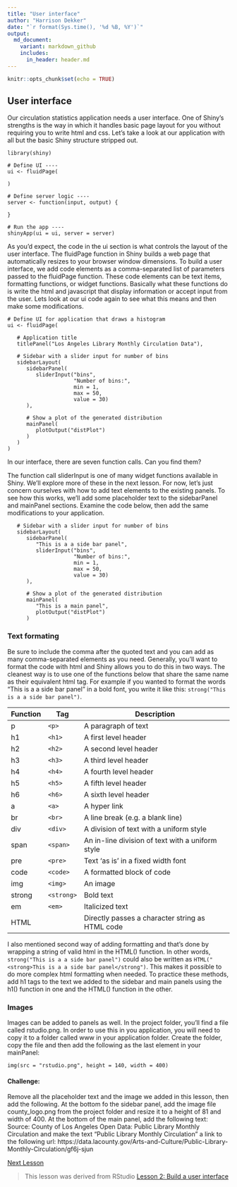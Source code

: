 ```yaml
---
title: "User interface"
author: "Harrison Dekker"
date: "`r format(Sys.time(), '%d %B, %Y')`"
output:
  md_document:
    variant: markdown_github
    includes:
      in_header: header.md
---
```

```r
knitr::opts_chunk$set(echo = TRUE)
```

## User interface

Our circulation statistics application needs a user interface. One of Shiny's strengths is the way in which it handles basic page layout for you without requiring you to write html and css. Let's take a look at our application with all but the basic Shiny structure stripped out.


```
library(shiny)

# Define UI ----
ui <- fluidPage(
  
)

# Define server logic ----
server <- function(input, output) {
  
}

# Run the app ----
shinyApp(ui = ui, server = server)

```

As you'd expect, the code in the ui section is what controls the layout of the user interface. The fluidPage function in Shiny builds a web page that automatically resizes to your browser window dimensions. To build a user interface, we add code elements as a comma-separated list of parameters passed to the fluidPage function. These code elements can be text items, formatting functions, or widget functions. Basically what these functions do is write the html and javascript that display information or accept input from the user. Lets look at our ui code again to see what this means and then make some modifications.

```
# Define UI for application that draws a histogram
ui <- fluidPage(
   
   # Application title
   titlePanel("Los Angeles Library Monthly Circulation Data"),
   
   # Sidebar with a slider input for number of bins 
   sidebarLayout(
      sidebarPanel(
         sliderInput("bins",
                     "Number of bins:",
                     min = 1,
                     max = 50,
                     value = 30)
      ),
      
      # Show a plot of the generated distribution
      mainPanel(
         plotOutput("distPlot")
      )
   )
)

```

In our interface, there are seven function calls. Can you find them?

The function call sliderInput is one of many widget functions available in Shiny. We'll explore more of these in the next lesson. For now, let's just concern ourselves with how to add text elements to the existing panels. To see how this works, we'll add some placeholder text to the sidebarPanel and mainPanel sections. Examine the code below, then add the same modifications to your application.

```
   # Sidebar with a slider input for number of bins 
   sidebarLayout(
      sidebarPanel(
         "This is a a side bar panel",
         sliderInput("bins",
                     "Number of bins:",
                     min = 1,
                     max = 50,
                     value = 30)
      ),
      
      # Show a plot of the generated distribution
      mainPanel(
         "This is a main panel",
         plotOutput("distPlot")
      )

```

### Text formating
Be sure to include the comma after the quoted text and you can add as many comma-separated elements as you need. Generally, you'll want to format the code with html and Shiny allows you to do this in two ways. The cleanest way is to use one of the functions below that share the same name as their equivalent html tag. For example if you wanted to format the words "This is a a side bar panel" in a bold font, you write it like this:
`strong("This is a a side bar panel")`.


Function | Tag       | Description
-------- | --------- | ------------------------------------------------
p	       |`<p>`	     |A paragraph of text
h1	     |`<h1>`     |A first level header
h2	     |`<h2>`	   |A second level header
h3	     |`<h3>`	   |A third level header
h4	     |`<h4>`	   |A fourth level header
h5	     |`<h5>`	   |A fifth level header
h6	     |`<h6>`	   |A sixth level header
a	       |`<a>`	     |A hyper link
br	     |`<br>`	   |A line break (e.g. a blank line)
div	     |`<div>`	   |A division of text with a uniform style
span	   |`<span>`	 |An in-line division of text with a uniform style
pre	     |`<pre>`	   |Text ‘as is’ in a fixed width font
code	   |`<code>`	 |A formatted block of code
img	     |`<img>`	   |An image
strong	 |`<strong>` |Bold text
em	     |`<em>`	   |Italicized text
HTML	 	 |           |Directly passes a character string as HTML code

I also mentioned second way of adding formatting and that's done by wrapping a string of valid html in the HTML() function. In other words, `strong("This is a a side bar panel")` could also be written as `HTML("<strong>This is a a side bar panel</strong")`. This makes it possible to do more complex html formatting when needed. To practice these methods, add h1 tags to the text we added to the sidebar and main panels using the h1() function in one and the HTML() function in the other.

### Images
Images can be added to panels as well. In the project folder, you'll find a file called rstudio.png. In order to use this in you application, you will need to copy it to a folder called www in your application folder. Create the folder, copy the file and then add the following as the last element in your mainPanel:  

`img(src = "rstudio.png", height = 140, width = 400)`

#### Challenge:
Remove all the placeholder text and the image we added in this lesson, then add the following. At the bottom fo the sidebar panel, add the image file county_logo.png from the project folder and resize it to a height of 81 and width of 400. At the bottom of the main panel, add the following text: Source: County of Los Angeles Open Data: Public Library Monthly Circulation and make the text "Public Library Monthly Circulation" a link to the following url: https://data.lacounty.gov/Arts-and-Culture/Public-Library-Monthly-Circulation/gf6j-sjun



[Next Lesson](pages/02shiny_basics.html)

> This lesson was derived from RStudio [Lesson 2: Build a user interface](https://shiny.rstudio.com/tutorial/written-tutorial/lesson2/)
